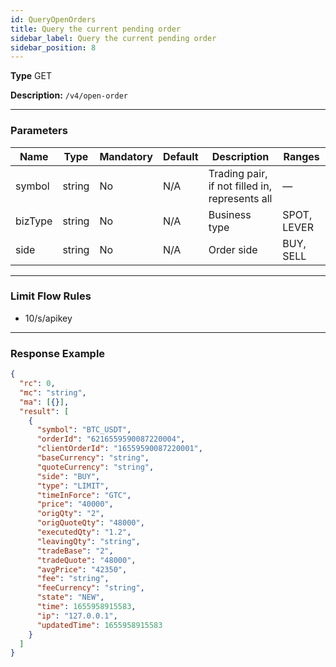```yaml
---
id: QueryOpenOrders
title: Query the current pending order
sidebar_label: Query the current pending order
sidebar_position: 8
---
```


**Type** GET

**Description:** `/v4/open-order`

---

### Parameters

| Name | Type | Mandatory | Default | Description | Ranges |
| --- | --- | --- | --- | --- | --- |
| symbol | string | No | N/A | Trading pair, if not filled in, represents all | — |
| bizType | string | No | N/A | Business type | SPOT, LEVER |
| side | string | No | N/A | Order side | BUY, SELL |

---

### Limit Flow Rules

- 10/s/apikey

---

### Response Example

```json title="Response"
{
  "rc": 0,
  "mc": "string",
  "ma": [{}],
  "result": [
    {
      "symbol": "BTC_USDT",
      "orderId": "6216559590087220004",
      "clientOrderId": "16559590087220001",
      "baseCurrency": "string",
      "quoteCurrency": "string",
      "side": "BUY",
      "type": "LIMIT",
      "timeInForce": "GTC",
      "price": "40000",
      "origQty": "2",
      "origQuoteQty": "48000",
      "executedQty": "1.2",
      "leavingQty": "string",
      "tradeBase": "2",
      "tradeQuote": "48000",
      "avgPrice": "42350",
      "fee": "string",
      "feeCurrency": "string",
      "state": "NEW",
      "time": 1655958915583,
      "ip": "127.0.0.1",
      "updatedTime": 1655958915583
    }
  ]
}
```
